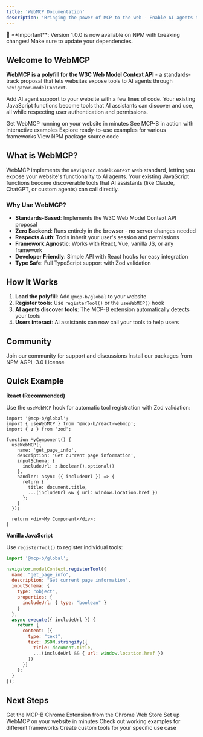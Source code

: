```yaml
---
title: 'WebMCP Documentation'
description: 'Bringing the power of MCP to the web - Enable AI agents to interact with your website through structured tools'
---
```


<Note>
  🚨 **Important**: Version 1.0.0 is now available on NPM with breaking changes! Make sure to update your dependencies.
</Note>

## Welcome to WebMCP

**WebMCP is a polyfill for the W3C Web Model Context API** - a standards-track proposal that lets websites expose tools to AI agents through `navigator.modelContext`.

Add AI agent support to your website with a few lines of code. Your existing JavaScript functions become tools that AI assistants can discover and use, all while respecting user authentication and permissions.

<CardGroup cols={2}>
  <Card
    title="Quick Start"
    icon="rocket"
    href="/quickstart"
  >
    Get WebMCP running on your website in minutes
  </Card>
  <Card
    title="Live Demo"
    icon="play"
    href="https://mcp-b.ai"
  >
    See MCP-B in action with interactive examples
  </Card>
  <Card
    title="Examples"
    icon="code"
    href="/examples"
  >
    Explore ready-to-use examples for various frameworks
  </Card>
  <Card
    title="NPM Packages"
    icon="npm"
    href="https://github.com/WebMCP-org/npm-packages"
  >
    View NPM package source code
  </Card>
</CardGroup>

## What is WebMCP?

WebMCP implements the `navigator.modelContext` web standard, letting you expose your website's functionality to AI agents. Your existing JavaScript functions become discoverable tools that AI assistants (like Claude, ChatGPT, or custom agents) can call directly.

### Why Use WebMCP?

- **Standards-Based**: Implements the W3C Web Model Context API proposal
- **Zero Backend**: Runs entirely in the browser - no server changes needed
- **Respects Auth**: Tools inherit your user's session and permissions
- **Framework Agnostic**: Works with React, Vue, vanilla JS, or any framework
- **Developer Friendly**: Simple API with React hooks for easy integration
- **Type Safe**: Full TypeScript support with Zod validation

## How It Works

1. **Load the polyfill**: Add `@mcp-b/global` to your website
2. **Register tools**: Use `registerTool()` or the `useWebMCP()` hook
3. **AI agents discover tools**: The MCP-B extension automatically detects your tools
4. **Users interact**: AI assistants can now call your tools to help users

## Community

<CardGroup cols={3}>
  <Card
    title="Discord"
    icon="discord"
    href="https://discord.gg/ZnHG4csJRB"
  >
    Join our community for support and discussions
  </Card>
  <Card
    title="NPM"
    icon="npm"
    href="https://www.npmjs.com/package/@mcp-b/transports"
  >
    Install our packages from NPM
  </Card>
  <Card
    title="License"
    icon="scale-balanced"
    href="https://github.com/MiguelsPizza/WebMCP/blob/main/LICENSE"
  >
    AGPL-3.0 License
  </Card>
</CardGroup>

## Quick Example

**React (Recommended)**

Use the `useWebMCP` hook for automatic tool registration with Zod validation:

```tsx
import '@mcp-b/global';
import { useWebMCP } from '@mcp-b/react-webmcp';
import { z } from 'zod';

function MyComponent() {
  useWebMCP({
    name: 'get_page_info',
    description: 'Get current page information',
    inputSchema: {
      includeUrl: z.boolean().optional()
    },
    handler: async ({ includeUrl }) => {
      return {
        title: document.title,
        ...(includeUrl && { url: window.location.href })
      };
    }
  });

  return <div>My Component</div>;
}
```

**Vanilla JavaScript**

Use `registerTool()` to register individual tools:

```javascript
import '@mcp-b/global';

navigator.modelContext.registerTool({
  name: "get_page_info",
  description: "Get current page information",
  inputSchema: {
    type: "object",
    properties: {
      includeUrl: { type: "boolean" }
    }
  },
  async execute({ includeUrl }) {
    return {
      content: [{
        type: "text",
        text: JSON.stringify({
          title: document.title,
          ...(includeUrl && { url: window.location.href })
        })
      }]
    };
  }
});
```

## Next Steps

<Steps>
  <Step title="Install the Extension">
    Get the MCP-B Chrome Extension from the Chrome Web Store
  </Step>
  <Step title="Follow the Quickstart">
    Set up WebMCP on your website in minutes
  </Step>
  <Step title="Explore Examples">
    Check out working examples for different frameworks
  </Step>
  <Step title="Build Your Integration">
    Create custom tools for your specific use case
  </Step>
</Steps>
